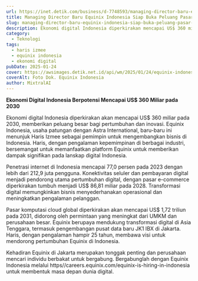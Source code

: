 ```yaml
---
url: https://inet.detik.com/business/d-7748593/managing-director-baru-equinix-indonesia-siap-buka-peluang-pasar-dinamis
title: Managing Director Baru Equinix Indonesia Siap Buka Peluang Pasar Dinamis
slug: managing-director-baru-equinix-indonesia-siap-buka-peluang-pasar-dinamis
description: Ekonomi digital Indonesia diperkirakan mencapai US$ 360 miliar pada 2030. Equinix menunjuk Haris Izmee untuk dorong inovasi infrastruktur digital di pasar ini.
category:
  - Teknologi
tags:
  - haris izmee
  - equinix indonesia
  - ekonomi digital
pubDate: 2025-01-24
cover: https://awsimages.detik.net.id/api/wm/2025/01/24/equinix-indonesia_169.webp?wid=54&w=650&v=1&t=jpeg
coverAlt: Foto Dok. Equinix Indonesia
author: MixtralAI
---
```

**Ekonomi Digital Indonesia Berpotensi Mencapai US$ 360 Miliar pada 2030**

Ekonomi digital Indonesia diperkirakan akan mencapai US$ 360 miliar pada 2030, memberikan peluang besar bagi pertumbuhan dan inovasi. Equinix Indonesia, usaha patungan dengan Astra International, baru-baru ini menunjuk Haris Izmee sebagai pemimpin untuk mengembangkan bisnis di Indonesia. Haris, dengan pengalaman kepemimpinan di berbagai industri, bersemangat untuk memanfaatkan platform Equinix untuk memberikan dampak signifikan pada lanskap digital Indonesia.

Penetrasi internet di Indonesia mencapai 77,0 persen pada 2023 dengan lebih dari 212,9 juta pengguna. Konektivitas seluler dan pembayaran digital menjadi pendorong utama pertumbuhan digital, dengan pasar e-commerce diperkirakan tumbuh menjadi US$ 86,81 miliar pada 2028. Transformasi digital memungkinkan bisnis menyederhanakan operasional dan meningkatkan pengalaman pelanggan.

Pasar komputasi cloud global diperkirakan akan mencapai US$ 1,72 triliun pada 2031, didorong oleh permintaan yang meningkat dari UMKM dan perusahaan besar. Equinix berupaya mendukung transformasi digital di Asia Tenggara, termasuk pengembangan pusat data baru JK1 IBX di Jakarta. Haris, dengan pengalaman hampir 25 tahun, membawa visi untuk mendorong pertumbuhan Equinix di Indonesia.

Kehadiran Equinix di Jakarta merupakan tonggak penting dan perusahaan mencari individu berbakat untuk bergabung. Bergabunglah dengan Equinix Indonesia melalui https//careers.equinix.com/equinix-is-hiring-in-indonesia untuk membentuk masa depan dunia digital.
